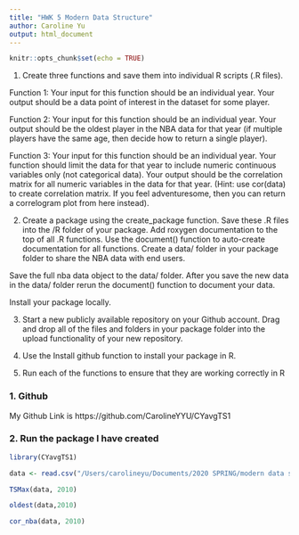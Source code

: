 ```yaml
---
title: "HWK 5 Modern Data Structure"
author: Caroline Yu 
output: html_document
---
```


```r
knitr::opts_chunk$set(echo = TRUE)
```

1. Create three functions and save them into individual R scripts (.R files).  

Function 1: Your input for this function should be an individual year.  Your output should be a data point of interest in the dataset for some player.

Function 2: Your input for this function should be an individual year.  Your output should be the oldest player in the NBA data for that year (if multiple players have the same age, then decide how to return a single player).

Function 3: Your input for this function should be an individual year.  Your function should limit the data for that year to include numeric continuous variables only (not categorical data).  Your output should be the correlation matrix for all numeric variables in the data for that year.  (Hint: use cor(data) to create correlation matrix.  If you feel adventuresome, then you can return a correlogram plot from here instead).

2. Create a package using the create_package function.  Save these .R files into the /R folder of your package.  Add roxygen documentation to the top of all .R functions.  Use the document() function to auto-create documentation for all functions.  Create a data/ folder in your package folder to share the NBA data with end users. 

Save the full nba data object to the data/ folder.  After you save the new data in the data/ folder rerun the document() function to document your data.

Install your package locally.  

3. Start a new publicly available repository on your Github account.  Drag and drop all of the files and folders in your package folder into the upload functionality of your new repository.

4. Use the Install github function to install your package in R.  

5. Run each of the functions to ensure that they are working correctly in R

### 1. Github 

My Github Link is https://github.com/CarolineYYU/CYavgTS1

### 2. Run the package I have created
```r
library(CYavgTS1)
```

```r
data <- read.csv("/Users/carolineyu/Documents/2020 SPRING/modern data structure /Seasons_Stats_NBA.csv")
```

```r
TSMax(data, 2010)
```

```r
oldest(data,2010)
```

```r
cor_nba(data, 2010)
```



